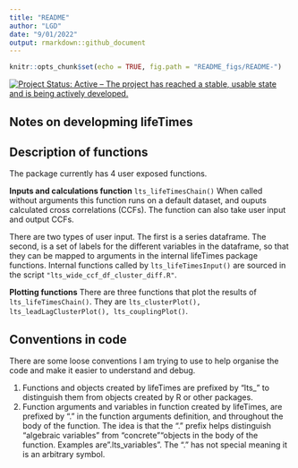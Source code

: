 ```yaml
---
title: "README"
author: "LGD"
date: "9/01/2022"
output: rmarkdown::github_document
---
```


```r
knitr::opts_chunk$set(echo = TRUE, fig.path = "README_figs/README-")
```

[![Project Status: Active – The project has reached a stable, usable state and is being actively developed.](https://www.repostatus.org/badges/latest/active.svg)](https://www.repostatus.org/#active)


## Notes on developming lifeTimes


**Description of functions**
--------
The package currently has 4 user exposed functions.  

**Inputs and calculations function** ``lts_lifeTimesChain()`` When called without arguments this function runs on a default dataset, and ouputs calculated cross correlations (CCFs). The function can also take user input and output CCFs.  

There are two types of user input. The first is a series dataframe. The second, is a set of labels for the different variables in the dataframe, so that they can be mapped to arguments in the internal lifeTimes package functions. Internal functions called by ``lts_lifeTimesInput()`` are sourced in the script ``"lts_wide_ccf_df_cluster_diff.R"``.

**Plotting functions** There are three functions that plot the results of ``lts_lifeTimesChain()``. They are ``lts_clusterPlot(), lts_leadLagClusterPlot(), lts_couplingPlot()``. 


**Conventions in code**
--------
There are some loose conventions I am trying to use to help organise the code and make it easier to understand and debug.

1. Functions and objects created by lifeTimes are prefixed by "lts_" to distinguish them from objects created by R or other packages. 
2. Function arguments and variables in function created by lifeTimes, are prefixed by "." in the function arguments definition, and throughout the body of the function. The idea is that the "." prefix helps distinguish "algebraic variables" from "concrete""objects in the body of the function. Examples are ".lts_variables". The "." has not special meaning it is an arbitrary symbol.



